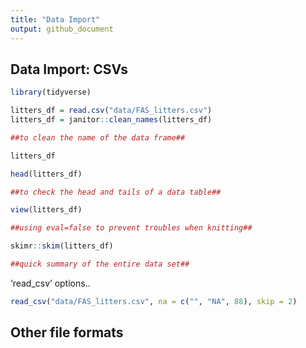 ```yaml
---
title: "Data Import"
output: github_document
---
```


## Data Import: CSVs


```r
library(tidyverse)
```

```r
litters_df = read.csv("data/FAS_litters.csv")
litters_df = janitor::clean_names(litters_df)

##to clean the name of the data frame##
```

```r
litters_df

head(litters_df)

##to check the head and tails of a data table##
```

```r

view(litters_df)

##using eval=false to prevent troubles when knitting##
```

```r
skimr::skim(litters_df)

##quick summary of the entire data set##
```

'read_csv' options..
```r
read_csv("data/FAS_litters.csv", na = c("", "NA", 88), skip = 2)
```

## Other file formats

